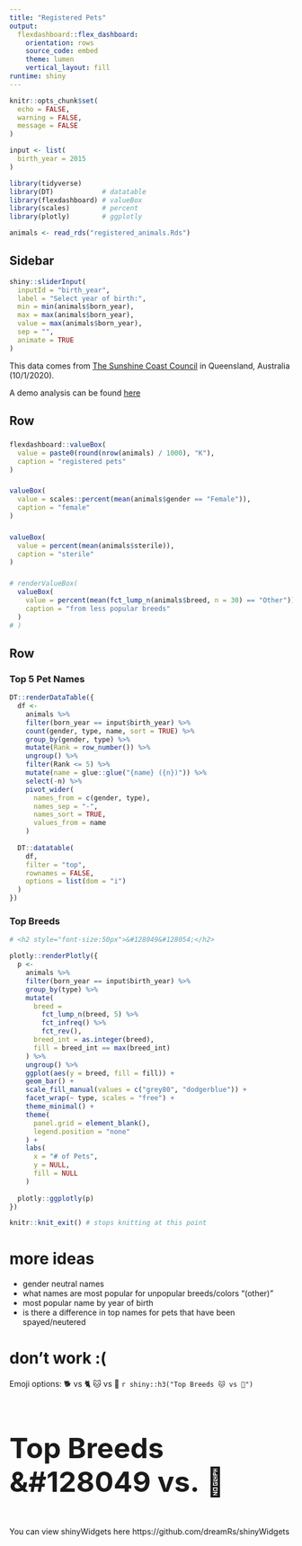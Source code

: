 ```yaml
---
title: "Registered Pets"
output: 
  flexdashboard::flex_dashboard:
    orientation: rows
    source_code: embed
    theme: lumen
    vertical_layout: fill
runtime: shiny
---
```


```r
knitr::opts_chunk$set(
  echo = FALSE, 
  warning = FALSE, 
  message = FALSE
)
```

```r
input <- list(
  birth_year = 2015
)
```

```r
library(tidyverse)
library(DT)            # datatable
library(flexdashboard) # valueBox
library(scales)        # percent
library(plotly)        # ggplotly

animals <- read_rds("registered_animals.Rds")

```

Sidebar {.sidebar data-width=300}
--------------------------

```r
shiny::sliderInput(
  inputId = "birth_year",
  label = "Select year of birth:",
  min = min(animals$born_year),
  max = max(animals$born_year),
  value = max(animals$born_year),
  sep = "",
  animate = TRUE
)
```

This data comes from [The Sunshine Coast Council](https://data.sunshinecoast.qld.gov.au/Administration/Registered-Animals/7f87-i6kx/data # http://rstudio-pubs-static.s3.amazonaws.com/434674_24af082031324d9c8e8739d1ca7227f9.html) in Queensland, Australia (10/1/2020).

A demo analysis can be found [here](http://rstudio-pubs-static.s3.amazonaws.com/434674_24af082031324d9c8e8739d1ca7227f9.html)

Row {data-height=100}
-------------------

###

```r
flexdashboard::valueBox(
  value = paste0(round(nrow(animals) / 1000), "K"),
  caption = "registered pets"
)
```

###
```r
valueBox(
  value = scales::percent(mean(animals$gender == "Female")),
  caption = "female"
)
```

###

```r
valueBox(
  value = percent(mean(animals$sterile)),
  caption = "sterile"
)
```

###
```r
# renderValueBox(
  valueBox(
    value = percent(mean(fct_lump_n(animals$breed, n = 30) == "Other")),
    caption = "from less popular breeds"
  )
# )
```


Row
--------------------

### Top 5 Pet Names

```r
DT::renderDataTable({
  df <-
    animals %>%
    filter(born_year == input$birth_year) %>% 
    count(gender, type, name, sort = TRUE) %>% 
    group_by(gender, type) %>%
    mutate(Rank = row_number()) %>% 
    ungroup() %>% 
    filter(Rank <= 5) %>% 
    mutate(name = glue::glue("{name} ({n})")) %>% 
    select(-n) %>% 
    pivot_wider(
      names_from = c(gender, type),
      names_sep = "-", 
      names_sort = TRUE,
      values_from = name
    )
  
  DT::datatable(
    df,
    filter = "top",
    rownames = FALSE,
    options = list(dom = "i")
  )
})


```

### Top Breeds

```r
# <h2 style="font-size:50px">&#128049&#128054;</h2>

plotly::renderPlotly({
  p <-
    animals %>% 
    filter(born_year == input$birth_year) %>%
    group_by(type) %>% 
    mutate(
      breed = 
        fct_lump_n(breed, 5) %>% 
        fct_infreq() %>% 
        fct_rev(),
      breed_int = as.integer(breed),
      fill = breed_int == max(breed_int)
    ) %>% 
    ungroup() %>% 
    ggplot(aes(y = breed, fill = fill)) +
    geom_bar() +
    scale_fill_manual(values = c("grey80", "dodgerblue")) +
    facet_wrap(~ type, scales = "free") +
    theme_minimal() +
    theme(
      panel.grid = element_blank(),
      legend.position = "none"
    ) +
    labs(
      x = "# of Pets",
      y = NULL,
      fill = NULL
    )
  
  plotly::ggplotly(p)
})

knitr::knit_exit() # stops knitting at this point
```

# more ideas
* gender neutral names
* what names are most popular for unpopular breeds/colors "(other)"
* most popular name by year of birth
* is there a difference in top names for pets that have been spayed/neutered



# don't work :(
Emoji options:
🐕 vs 🐈 
🐱 vs 🐶
`r shiny::h3("Top Breeds 🐱 vs 🐶")`
<h3 style="font-size:50px"> Top Breeds &#128049 vs. &#128054; </h2>


You can view shinyWidgets here
https://github.com/dreamRs/shinyWidgets
